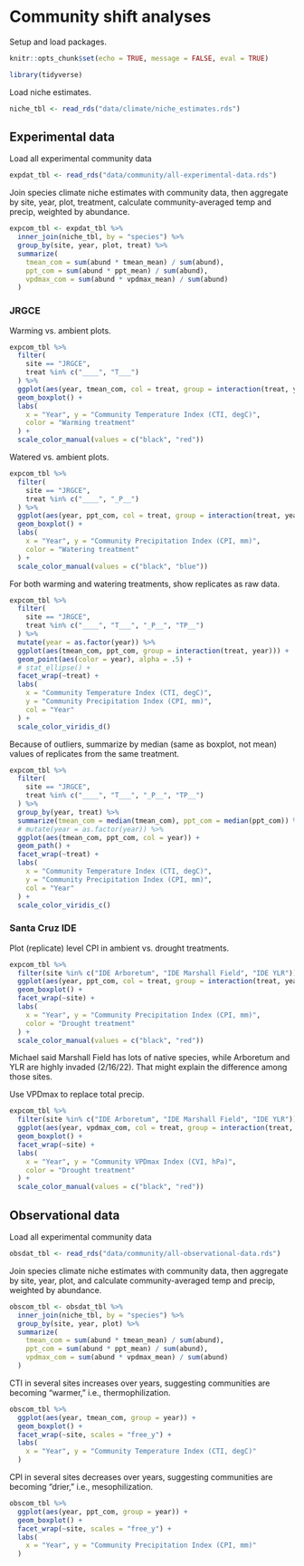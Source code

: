 # Community shift analyses

Setup and load packages.

```r
knitr::opts_chunk$set(echo = TRUE, message = FALSE, eval = TRUE)
```

```r
library(tidyverse)
```

Load niche estimates.

```r
niche_tbl <- read_rds("data/climate/niche_estimates.rds")
```

## Experimental data

Load all experimental community data

```r
expdat_tbl <- read_rds("data/community/all-experimental-data.rds")
```

Join species climate niche estimates with community data, then aggregate by site, year, plot, treatment, calculate community-averaged temp and precip, weighted by abundance.

```r
expcom_tbl <- expdat_tbl %>%
  inner_join(niche_tbl, by = "species") %>%
  group_by(site, year, plot, treat) %>%
  summarize(
    tmean_com = sum(abund * tmean_mean) / sum(abund),
    ppt_com = sum(abund * ppt_mean) / sum(abund),
    vpdmax_com = sum(abund * vpdmax_mean) / sum(abund)
  )
```

### JRGCE 

Warming vs. ambient plots.

```r
expcom_tbl %>%
  filter(
    site == "JRGCE",
    treat %in% c("____", "T___")
  ) %>%
  ggplot(aes(year, tmean_com, col = treat, group = interaction(treat, year))) +
  geom_boxplot() +
  labs(
    x = "Year", y = "Community Temperature Index (CTI, degC)",
    color = "Warming treatment"
  ) +
  scale_color_manual(values = c("black", "red"))
```

Watered vs. ambient plots.

```r
expcom_tbl %>%
  filter(
    site == "JRGCE",
    treat %in% c("____", "_P__")
  ) %>%
  ggplot(aes(year, ppt_com, col = treat, group = interaction(treat, year))) +
  geom_boxplot() +
  labs(
    x = "Year", y = "Community Precipitation Index (CPI, mm)",
    color = "Watering treatment"
  ) +
  scale_color_manual(values = c("black", "blue"))
```

For both warming and watering treatments, show replicates as raw data.

```r
expcom_tbl %>%
  filter(
    site == "JRGCE",
    treat %in% c("____", "T___", "_P__", "TP__")
  ) %>%
  mutate(year = as.factor(year)) %>%
  ggplot(aes(tmean_com, ppt_com, group = interaction(treat, year))) +
  geom_point(aes(color = year), alpha = .5) +
  # stat_ellipse() +
  facet_wrap(~treat) +
  labs(
    x = "Community Temperature Index (CTI, degC)",
    y = "Community Precipitation Index (CPI, mm)",
    col = "Year"
  ) +
  scale_color_viridis_d()
```

Because of outliers, summarize by median (same as boxplot, not mean) values of replicates from the same treatment.

```r
expcom_tbl %>%
  filter(
    site == "JRGCE",
    treat %in% c("____", "T___", "_P__", "TP__")
  ) %>%
  group_by(year, treat) %>%
  summarize(tmean_com = median(tmean_com), ppt_com = median(ppt_com)) %>%
  # mutate(year = as.factor(year)) %>%
  ggplot(aes(tmean_com, ppt_com, col = year)) +
  geom_path() +
  facet_wrap(~treat) +
  labs(
    x = "Community Temperature Index (CTI, degC)",
    y = "Community Precipitation Index (CPI, mm)",
    col = "Year"
  ) +
  scale_color_viridis_c()
```

### Santa Cruz IDE

Plot (replicate) level CPI in ambient vs. drought treatments.

```r
expcom_tbl %>%
  filter(site %in% c("IDE Arboretum", "IDE Marshall Field", "IDE YLR")) %>%
  ggplot(aes(year, ppt_com, col = treat, group = interaction(treat, year))) +
  geom_boxplot() +
  facet_wrap(~site) +
  labs(
    x = "Year", y = "Community Precipitation Index (CPI, mm)",
    color = "Drought treatment"
  ) +
  scale_color_manual(values = c("black", "red"))
```

Michael said Marshall Field has lots of native species, while Arboretum and YLR are highly invaded (2/16/22). That might explain the difference among those sites. 

Use VPDmax to replace total precip.

```r
expcom_tbl %>%
  filter(site %in% c("IDE Arboretum", "IDE Marshall Field", "IDE YLR")) %>%
  ggplot(aes(year, vpdmax_com, col = treat, group = interaction(treat, year))) +
  geom_boxplot() +
  facet_wrap(~site) +
  labs(
    x = "Year", y = "Community VPDmax Index (CVI, hPa)",
    color = "Drought treatment"
  ) +
  scale_color_manual(values = c("black", "red"))
```

## Observational data

Load all experimental community data

```r
obsdat_tbl <- read_rds("data/community/all-observational-data.rds")
```

Join species climate niche estimates with community data, then aggregate by site, year, plot, and calculate community-averaged temp and precip, weighted by abundance.

```r
obscom_tbl <- obsdat_tbl %>%
  inner_join(niche_tbl, by = "species") %>%
  group_by(site, year, plot) %>%
  summarize(
    tmean_com = sum(abund * tmean_mean) / sum(abund),
    ppt_com = sum(abund * ppt_mean) / sum(abund),
    vpdmax_com = sum(abund * vpdmax_mean) / sum(abund)
  )
```

CTI in several sites increases over years, suggesting communities are becoming "warmer," i.e., thermophilization.

```r
obscom_tbl %>%
  ggplot(aes(year, tmean_com, group = year)) +
  geom_boxplot() +
  facet_wrap(~site, scales = "free_y") +
  labs(
    x = "Year", y = "Community Temperature Index (CTI, degC)"
  )
```

CPI in several sites decreases over years, suggesting communities are becoming "drier," i.e., mesophilization.

```r
obscom_tbl %>%
  ggplot(aes(year, ppt_com, group = year)) +
  geom_boxplot() +
  facet_wrap(~site, scales = "free_y") +
  labs(
    x = "Year", y = "Community Precipitation Index (CPI, mm)"
  )
```
